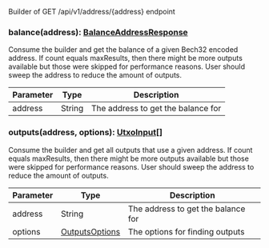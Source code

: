 Builder of GET /api/v1/address/{address} endpoint

### balance(address): [BalanceAddressResponse](#balanceaddressresponse)

Consume the builder and get the balance of a given Bech32 encoded address.
 If count equals maxResults, then there might be more outputs available but those were skipped for performance
 reasons. User should sweep the address to reduce the amount of outputs.

| Parameter       | Type |  Description |
| --------------- | -------- | -------- |
| address | String |  The address to get the balance for |

### outputs(address, options): [UtxoInput[]](#utxoinput)

Consume the builder and get all outputs that use a given address.
 If count equals maxResults, then there might be more outputs available but those were skipped for performance
 reasons. User should sweep the address to reduce the amount of outputs.

| Parameter       | Type |  Description |
| --------------- | -------- | -------- |
| address | String |  The address to get the balance for |
| options | [OutputsOptions](#outputsoptions) |  The options for finding outputs |
